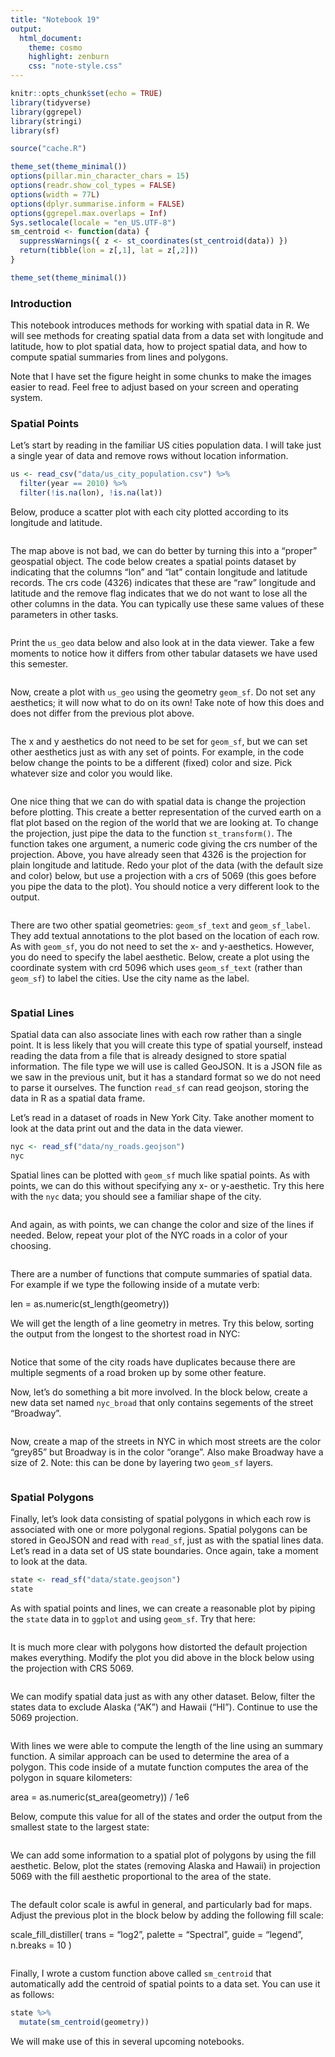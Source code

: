 ```yaml
---
title: "Notebook 19"
output:
  html_document:
    theme: cosmo
    highlight: zenburn
    css: "note-style.css"
---
```


```r
knitr::opts_chunk$set(echo = TRUE)
library(tidyverse)
library(ggrepel)
library(stringi)
library(sf)

source("cache.R")

theme_set(theme_minimal())
options(pillar.min_character_chars = 15)
options(readr.show_col_types = FALSE)
options(width = 77L)
options(dplyr.summarise.inform = FALSE)
options(ggrepel.max.overlaps = Inf)
Sys.setlocale(locale = "en_US.UTF-8")
sm_centroid <- function(data) {
  suppressWarnings({ z <- st_coordinates(st_centroid(data)) })
  return(tibble(lon = z[,1], lat = z[,2]))
}

theme_set(theme_minimal())
```

### Introduction

This notebook introduces methods for working with spatial data in R. We will see
methods for creating spatial data from a data set with longitude and latitude,
how to plot spatial data, how to project spatial data, and how to compute
spatial summaries from lines and polygons.

Note that I have set the figure height in some chunks to make the images easier
to read. Feel free to adjust based on your screen and operating system.

### Spatial Points

Let's start by reading in the familiar US cities population data. I will take 
just a single year of data and remove rows without location information.

```r
us <- read_csv("data/us_city_population.csv") %>%
  filter(year == 2010) %>% 
  filter(!is.na(lon), !is.na(lat))
```

Below, produce a scatter plot with each city plotted according to its longitude
and latitude.

```r

```

The map above is not bad, we can do better by turning this into a "proper" 
geospatial object. The code below creates a spatial points dataset by indicating
that the columns "lon" and "lat" contain longitude and latitude records. The 
crs code (4326) indicates that these are "raw" longitude and latitude and the
remove flag indicates that we do not want to lose all the other columns in the
data. You can typically use these same values of these parameters in other
tasks.

```r

```

Print the `us_geo` data below and also look at in the data viewer. Take a few
moments to notice how it differs from other tabular datasets we have used this
semester.

```r

```

Now, create a plot with `us_geo` using the geometry `geom_sf`. Do not set any
aesthetics; it will now what to do on its own! Take note of how this does and
does not differ from the previous plot above.

```r

```

The x and y aesthetics do not need to be set for `geom_sf`, but we can set other
aesthetics just as with any set of points. For example, in the code below change
the points to be a different (fixed) color and size. Pick whatever size and 
color you would like.

```r

```

One nice thing that we can do with spatial data is change the projection before
plotting. This create a better representation of the curved earth on a flat plot
based on the region of the world that we are looking at. To change the projection,
just pipe the data to the function `st_transform()`. The function takes one 
argument, a numeric code giving the crs number of the projection. Above, you 
have already seen that 4326 is the projection for plain longitude and latitude.
Redo your plot of the data (with the default size and color) below, but use a
projection with a crs of 5069 (this goes before you pipe the data to the plot).
You should notice a very different look to the output.

```r

```

There are two other spatial geometries: `geom_sf_text` and `geom_sf_label`. They
add textual annotations to the plot based on the location of each row. As with
`geom_sf`, you do not need to set the x- and y-aesthetics. However, you do need
to specify the label aesthetic. Below, create a plot using the coordinate system
with crd 5096 which uses `geom_sf_text` (rather than `geom_sf`) to label the
cities. Use the city name as the label.

```r

```

### Spatial Lines

Spatial data can also associate lines with each row rather than a single point.
It is less likely that you will create this type of spatial yourself, instead
reading the data from a file that is already designed to store spatial
information. The file type we will use is called GeoJSON. It is a JSON file as
we saw in the previous unit, but it has a standard format so we do not need to
parse it ourselves. The function `read_sf` can read geojson, storing the data
in R as a spatial data frame. 

Let's read in a dataset of roads in New York City. Take another moment to look
at the data print out and the data in the data viewer.

```r
nyc <- read_sf("data/ny_roads.geojson")
nyc
```

Spatial lines can be plotted with `geom_sf` much like spatial points. As with
points, we can do this without specifying any x- or y-aesthetic. Try this here
with the `nyc` data; you should see a familiar shape of the city.

```r

```

And again, as with points, we can change the color and size of the lines if 
needed. Below, repeat your plot of the NYC roads in a color of your choosing.

```r

```

There are a number of functions that compute summaries of spatial data. For 
example if we type the following inside of a mutate verb:

  len = as.numeric(st_length(geometry))
  
We will get the length of a line geometry in metres. Try this below, sorting the
output from the longest to the shortest road in NYC:

```r

```

Notice that some of the city roads have duplicates because there are multiple
segments of a road broken up by some other feature. 

Now, let's do something a bit more involved. In the block below, create a new
data set named `nyc_broad` that only contains segements of the street "Broadway". 

```r

```

Now, create a map of the streets in NYC in which most streets are the color 
"grey85" but Broadway is in the color "orange". Also make Broadway have a size
of 2. Note: this can be done by layering two `geom_sf` layers.

```r

```

### Spatial Polygons

Finally, let's look data consisting of spatial polygons in which each row is
associated with one or more polygonal regions. Spatial polygons can be stored
in GeoJSON and read with `read_sf`, just as with the spatial lines data. Let's
read in a data set of US state boundaries. Once again, take a moment to look at
the data.

```r
state <- read_sf("data/state.geojson")
state
```

As with spatial points and lines, we can create a reasonable plot by piping the
`state` data in to `ggplot` and using `geom_sf`. Try that here:

```r

```

It is much more clear with polygons how distorted the default projection makes
everything. Modify the plot you did above in the block below using the
projection with CRS 5069.

```r

```

We can modify spatial data just as with any other dataset. Below, filter the 
states data to exclude Alaska ("AK") and Hawaii ("HI"). Continue to use the
5069 projection.

```r

```

With lines we were able to compute the length of the line using an summary
function. A similar approach can be used to determine the area of a polygon.
This code inside of a mutate function computes the area of the polygon in
square kilometers:

   area = as.numeric(st_area(geometry)) / 1e6
   
Below, compute this value for all of the states and order the output from the
smallest state to the largest state:

```r

```

We can add some information to a spatial plot of polygons by using the fill 
aesthetic. Below, plot the states (removing Alaska and Hawaii) in projection
5069 with the fill aesthetic proportional to the area of the state.

```r

```

The default color scale is awful in general, and particularly bad for maps. 
Adjust the previous plot in the block below by adding the following fill scale:

  scale_fill_distiller(
    trans = "log2", palette = "Spectral", guide = "legend", n.breaks = 10
  )

```r

```

Finally, I wrote a custom function above called `sm_centroid` that automatically
add the centroid of spatial points to a data set. You can use it as follows:

```r
state %>%
  mutate(sm_centroid(geometry))
```

We will make use of this in several upcoming notebooks.

